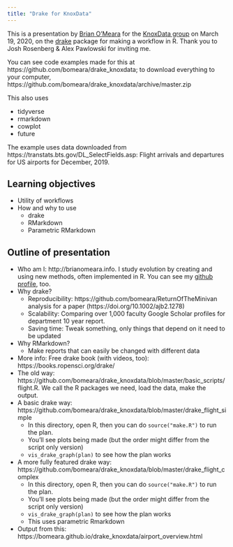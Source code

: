 ```yaml
---
title: "Drake for KnoxData"
---
```


This is a presentation by [Brian O'Meara](http://brianomeara.info) for the [KnoxData group](https://www.meetup.com/knoxdata/) on March 19, 2020, on the [drake](https://github.com/ropensci/drake) package for making a workflow in R. Thank you to Josh Rosenberg & Alex Pawlowski for inviting me.

You can see code examples made for this at https://github.com/bomeara/drake_knoxdata; to download everything to your computer, https://github.com/bomeara/drake_knoxdata/archive/master.zip

This also uses

* tidyverse
* rmarkdown
* cowplot
* future

The example uses data downloaded from https://transtats.bts.gov/DL_SelectFields.asp: Flight arrivals and departures for US airports for December, 2019.

## Learning objectives

* Utility of workflows
* How and why to use
  * drake
  * RMarkdown
  * Parametric RMarkdown

## Outline of presentation

* Who am I: http://brianomeara.info. I study evolution by creating and using new methods, often implemented in R. You can see my [github profile](https://github.com/bomeara), too.
* Why drake?
  * Reproducibility: https://github.com/bomeara/ReturnOfTheMinivan analysis for a paper (https://doi.org/10.1002/ajb2.1278)
  * Scalability: Comparing over 1,000 faculty Google Scholar profiles for department 10 year report.
  * Saving time: Tweak something, only things that depend on it need to be updated
* Why RMarkdown?
  * Make reports that can easily be changed with different data
* More info: Free drake book (with videos, too): https://books.ropensci.org/drake/
* The old way: https://github.com/bomeara/drake_knoxdata/blob/master/basic_scripts/flight.R. We call the R packages we need, load the data, make the output.
* A basic drake way: https://github.com/bomeara/drake_knoxdata/blob/master/drake_flight_simple
  * In this directory, open R, then you can do `source("make.R")` to run the plan.
  * You'll see plots being made (but the order might differ from the script only version)
  * `vis_drake_graph(plan)` to see how the plan works
* A more fully featured drake way: https://github.com/bomeara/drake_knoxdata/blob/master/drake_flight_complex
  * In this directory, open R, then you can do `source("make.R")` to run the plan.
  * You'll see plots being made (but the order might differ from the script only version)
  * `vis_drake_graph(plan)` to see how the plan works
  * This uses parametric Rmarkdown
* Output from this: https://bomeara.github.io/drake_knoxdata/airport_overview.html
